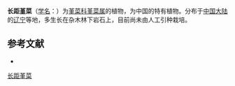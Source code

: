 {{Speciesbox
| name = 长距堇菜
| status = 
| status_system = 
| image =
| genus = Viola
| species =  dolichoceras
| authority = C. J. Wang
}}

'''长距堇菜'''（[[学名|学名]]：{{lang|la|''Viola dolichoceras''}}）为[[堇菜科|堇菜科]][[堇菜属|堇菜属]]的植物，为中国的特有植物。分布于[[中国大陆|中国大陆]]的[[辽宁|辽宁]]等地，多生长在杂木林下岩石上，目前尚未由人工引种栽培。

== 参考文献 ==
<div class="references-small">
* {{cite web| url =http://www.bioinfo.cn/db05/KmzwSpecies.php?action=view&id=23790| title =长距堇菜| work =《中国高等植物数据库全库》| publisher =中国科学院微生物研究所| author =昆明植物研究所| accessdate =2009-02-25}}{{dead link|date=2018年5月 |bot=InternetArchiveBot |fix-attempted=yes }}
</div>
{{Taxonbar|from=Q15232335}}

[[Category:堇菜属|长距堇菜]]


{{植物小作品}}